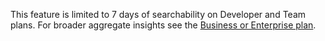 <Note>

This feature is limited to 7 days of searchability on Developer and Team plans. For broader aggregate insights see the <a href="https://sentry.io/pricing/" target="_blank">Business or Enterprise plan</a>.

</Note>
